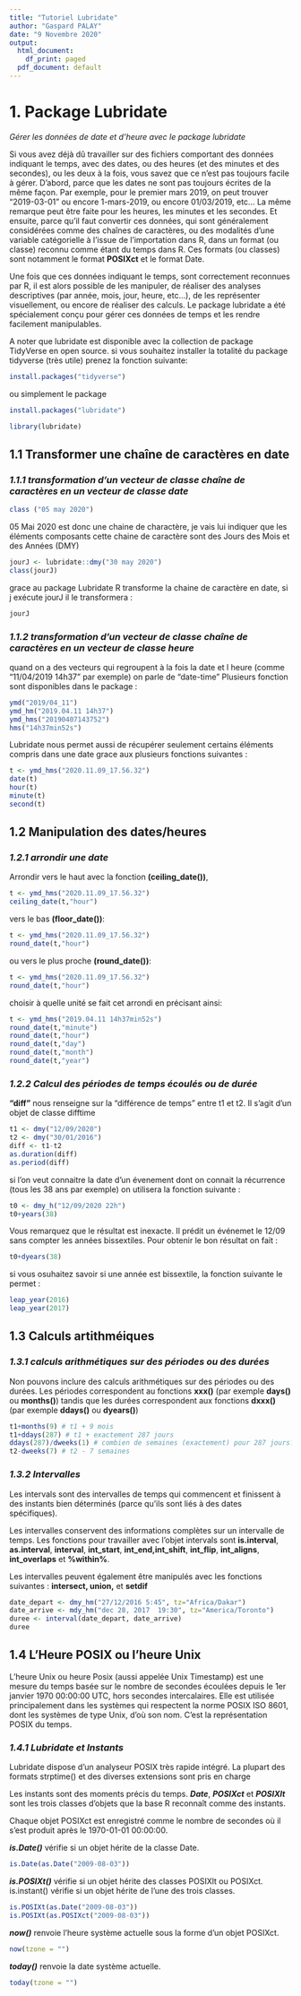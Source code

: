 ```yaml
---
title: "Tutoriel Lubridate"
author: "Gaspard PALAY"
date: "9 Novembre 2020"
output:
  html_document:
    df_print: paged
  pdf_document: default
---
```


# **1. Package Lubridate**
_Gérer les données de date et d'heure avec le package lubridate_ 

Si vous avez déjà dû travailler sur des fichiers comportant des données indiquant le temps, avec des dates, ou des heures (et des minutes et des secondes), ou les deux à la fois, vous savez que ce n’est pas toujours facile à gérer. D’abord, parce que les dates ne sont pas toujours écrites de la même façon. Par exemple, pour le premier mars 2019, on peut trouver “2019-03-01” ou encore 1-mars-2019, ou encore 01/03/2019, etc… La même remarque peut être faite pour les heures, les minutes et les secondes. Et ensuite, parce qu’il faut convertir ces données, qui sont généralement considérées comme des chaînes de caractères, ou des modalités d’une variable catégorielle à l’issue de l’importation dans R, dans un format (ou classe) reconnu comme étant du temps dans R. 
Ces formats (ou classes) sont notamment le format **POSIXct** et le format Date.

Une fois que ces données indiquant le temps, sont correctement reconnues par R, il est alors possible de les manipuler, de réaliser des analyses descriptives (par année, mois, jour, heure, etc…), de les représenter visuellement, ou encore de réaliser des calculs.
Le package lubridate a été spécialement conçu pour gérer ces données de temps et les rendre facilement manipulables. 

A noter que lubridate est disponible avec la collection de package TidyVerse en open source.
si vous souhaitez installer la totalité du package tidyverse (très utile) prenez la fonction suivante: 

```r
install.packages("tidyverse")
```
ou simplement le package
```r
install.packages("lubridate")
```
```r
library(lubridate)
```
## **1.1 Transformer une chaîne de caractères en date**
### _1.1.1 transformation d'un vecteur de classe chaîne de caractères en un vecteur de classe date_


```r
class ("05 may 2020") 
```

05 Mai 2020 est donc une chaine de charactère, je vais lui indiquer que les éléments composants cette chaine de caractère sont des Jours des Mois et des Années (DMY)

```r
jourJ <- lubridate::dmy("30 may 2020")
class(jourJ)
```

grace au package Lubridate R transforme la chaine de caractère en date, si j exécute jourJ il le transformera : 
```r
jourJ
```
### _1.1.2 transformation d'un vecteur de classe chaîne de caractères en un vecteur de classe heure_
quand on a des vecteurs qui regroupent à la fois la date et l heure (comme "11/04/2019 14h37" par exemple) on parle de "date-time"
Plusieurs fonction sont disponibles dans le package : 
```r
ymd("2019/04_11")
ymd_hm("2019.04.11 14h37")
ymd_hms("20190407143752")
hms("14h37min52s")
```
Lubridate nous permet aussi de récupérer seulement certains éléments compris dans une date grace aux plusieurs fonctions suivantes : 
```r
t <- ymd_hms("2020.11.09_17.56.32")
date(t)
hour(t)
minute(t)
second(t)
```
## 1.2 Manipulation des dates/heures
### _1.2.1 arrondir une date_

Arrondir vers le haut avec la fonction **(ceiling_date())**,
```r
t <- ymd_hms("2020.11.09_17.56.32")
ceiling_date(t,"hour")
```
vers le bas **(floor_date())**:
```r
t <- ymd_hms("2020.11.09_17.56.32")
round_date(t,"hour")
```
ou vers le plus proche **(round_date())**:
```r
t <- ymd_hms("2020.11.09_17.56.32")
round_date(t,"hour")
```
choisir à quelle unité se fait cet arrondi en précisant ainsi: 
```r
t <- ymd_hms("2019.04.11 14h37min52s")
round_date(t,"minute")
round_date(t,"hour")
round_date(t,"day")
round_date(t,"month")
round_date(t,"year")
```

### _1.2.2 Calcul des périodes de temps écoulés ou de durée_

**"diff"** nous renseigne sur la "différence de temps" entre t1 et t2. Il s'agit d'un objet de classe difftime
```r
t1 <- dmy("12/09/2020")
t2 <- dmy("30/01/2016")
diff <- t1-t2
as.duration(diff)
as.period(diff)
```
si l'on veut connaitre la date d'un évenement dont on connait la récurrence (tous les 38 ans par exemple) on utilisera la fonction suivante : 

```r
t0 <- dmy_h("12/09/2020 22h")
t0+years(38)
```
Vous remarquez que le résultat est inexacte. Il prédit un événemet le 12/09 sans compter les années bissextiles. Pour obtenir le bon résultat on fait : 
```r
t0+dyears(38)
```
si vous osuhaitez savoir si une année est bissextile, la fonction suivante le permet : 
```r
leap_year(2016)
leap_year(2017)
```

## 1.3 **Calculs artithméiques**
### _1.3.1 calculs arithmétiques sur des périodes ou des durées_

Non pouvons inclure des calculs arithmétiques sur des périodes ou des durées. 
Les périodes correspondent au fonctions **xxx()** (par exemple **days()** ou **months()**) 
tandis que les durées correspondent aux fonctions **dxxx()** (par exemple **ddays()** ou **dyears()**)

```r
t1+months(9) # t1 + 9 mois
t1+ddays(287) # t1 + exactement 287 jours
ddays(287)/dweeks(1) # combien de semaines (exactement) pour 287 jours?
t2-dweeks(7) # t2 - 7 semaines
```

### _1.3.2 Intervalles_
Les intervals sont des intervalles de temps qui commencent et finissent à des instants bien déterminés (parce qu’ils sont liés à des dates spécifiques). 

Les intervalles conservent des informations complètes sur un intervalle de temps. Les fonctions pour travailler avec l’objet intervals sont 
**is.interval**, **as.interval**, **interval**, **int_start**, **int_end,int_shift**, **int_flip**, **int_aligns**, **int_overlaps** et **%within%**. 

Les intervalles peuvent également être manipulés avec les fonctions suivantes : 
**intersect, union,** et **setdif **
```r
date_depart <- dmy_hm("27/12/2016 5:45", tz="Africa/Dakar")
date_arrive <- mdy_hm("dec 28, 2017  19:30", tz="America/Toronto")
duree <- interval(date_depart, date_arrive)
duree
```

## **1.4 L'Heure POSIX ou l'heure Unix**

L'heure Unix ou heure Posix (aussi appelée Unix Timestamp) est une mesure du temps basée sur le nombre de secondes écoulées depuis le 1er janvier 1970 00:00:00 UTC, hors secondes intercalaires. Elle est utilisée principalement dans les systèmes qui respectent la norme POSIX ISO 8601, dont les systèmes de type Unix, d'où son nom. C'est la représentation POSIX du temps.

### _1.4.1 Lubridate et Instants_

Lubridate dispose d'un analyseur POSIX très rapide intégré. La plupart des formats strptime() et des diverses extensions sont pris en charge


Les instants sont des moments précis du temps. ***Date***, ***POSIXct*** et ***POSIXlt*** sont les trois classes d'objets que la base R reconnaît comme des instants. 

Chaque objet POSIXct est enregistré comme le nombre de secondes où il s'est produit après le 1970-01-01 00:00:00.

***is.Date()*** vérifie si un objet hérite de la classe Date. 
```r
is.Date(as.Date("2009-08-03")) 
```
***is.POSIXt()*** vérifie si un objet hérite des classes POSIXlt ou POSIXct. is.instant() vérifie si un objet hérite de l'une des trois classes.

```r
is.POSIXt(as.Date("2009-08-03"))
is.POSIXt(as.POSIXct("2009-08-03"))
```

***now()*** renvoie l'heure système actuelle sous la forme d'un objet POSIXct. 
```r
now(tzone = "")
```

***today()*** renvoie la date système actuelle.  
```r
today(tzone = "")
```